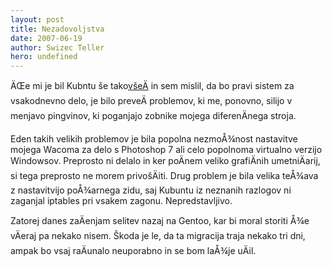 ```yaml
---
layout: post
title: Nezadovoljstva
date: 2007-06-19
author: Swizec Teller
hero: undefined
---
```


ÄŒe mi je bil Kubntu še tako[všeÄ](http://swizec.com/index.php/mode=news/id=238) in sem mislil, da bo pravi sistem za vsakodnevno delo, je bilo preveÄ problemov, ki me, ponovno, silijo v menjavo pingvinov, ki poganjajo zobnike mojega diferenÄnega stroja.

Eden takih velikih problemov je bila popolna nezmoÅ¾nost nastavitve mojega Wacoma za delo s Photoshop 7 ali celo popolnoma virtualno verzijo Windowsov. Preprosto ni delalo in ker poÄnem veliko grafiÄnih umetniÄarij, si tega preprosto ne morem privošÄiti. Drug problem je bila velika teÅ¾ava z nastavitvijo poÅ¾arnega zidu, saj Kubuntu iz neznanih razlogov ni zaganjal iptables pri vsakem zagonu. Nepredstavljivo.

Zatorej danes zaÄenjam selitev nazaj na Gentoo, kar bi moral storiti Å¾e vÄeraj pa nekako nisem. Škoda je le, da ta migracija traja nekako tri dni, ampak bo vsaj raÄunalo neuporabno in se bom laÅ¾je uÄil.
